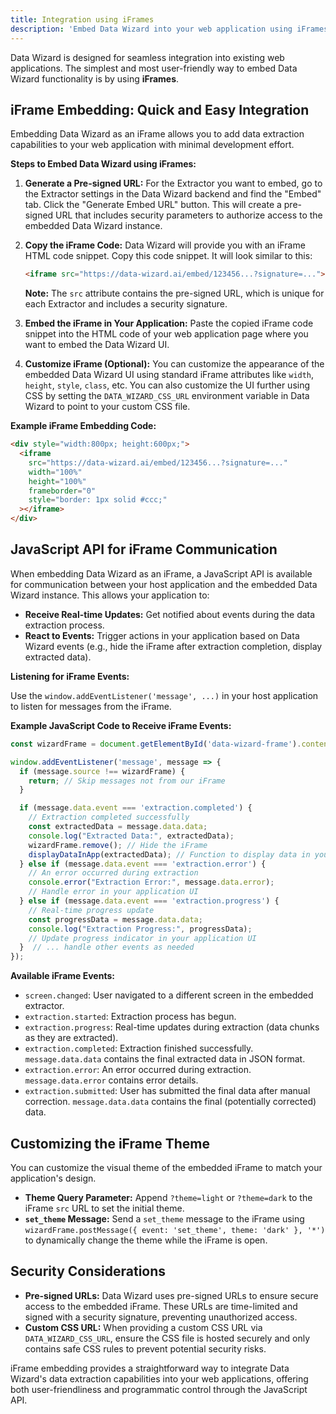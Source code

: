 ```yaml
---
title: Integration using iFrames
description: 'Embed Data Wizard into your web application using iFrames and interact with it programmatically using the JavaScript API.'
---
```


Data Wizard is designed for seamless integration into existing web applications. The simplest and most user-friendly way to embed Data Wizard functionality is by using **iFrames**.

## iFrame Embedding: Quick and Easy Integration

Embedding Data Wizard as an iFrame allows you to add data extraction capabilities to your web application with minimal development effort.

**Steps to Embed Data Wizard using iFrames:**

1.  **Generate a Pre-signed URL:** For the Extractor you want to embed, go to the Extractor settings in the Data Wizard backend and find the "Embed" tab. Click the "Generate Embed URL" button. This will create a pre-signed URL that includes security parameters to authorize access to the embedded Data Wizard instance.

2.  **Copy the iFrame Code:** Data Wizard will provide you with an iFrame HTML code snippet. Copy this code snippet. It will look similar to this:

    ```html
    <iframe src="https://data-wizard.ai/embed/123456...?signature=..."></iframe>
    ```

    **Note:** The `src` attribute contains the pre-signed URL, which is unique for each Extractor and includes a security signature.

3.  **Embed the iFrame in Your Application:**  Paste the copied iFrame code snippet into the HTML code of your web application page where you want to embed the Data Wizard UI.

4.  **Customize iFrame (Optional):** You can customize the appearance of the embedded Data Wizard UI using standard iFrame attributes like `width`, `height`, `style`, `class`, etc. You can also customize the UI further using CSS by setting the `DATA_WIZARD_CSS_URL` environment variable in Data Wizard to point to your custom CSS file.

**Example iFrame Embedding Code:**

```html
<div style="width:800px; height:600px;">
  <iframe
    src="https://data-wizard.ai/embed/123456...?signature=..."
    width="100%"
    height="100%"
    frameborder="0"
    style="border: 1px solid #ccc;"
  ></iframe>
</div>
```

## JavaScript API for iFrame Communication

When embedding Data Wizard as an iFrame, a JavaScript API is available for communication between your host application and the embedded Data Wizard instance. This allows your application to:

*   **Receive Real-time Updates:** Get notified about events during the data extraction process.
*   **React to Events:** Trigger actions in your application based on Data Wizard events (e.g., hide the iFrame after extraction completion, display extracted data).

**Listening for iFrame Events:**

Use the `window.addEventListener('message', ...)` in your host application to listen for messages from the iFrame.

**Example JavaScript Code to Receive iFrame Events:**

```javascript
const wizardFrame = document.getElementById('data-wizard-frame').contentWindow; // Replace 'data-wizard-frame' with your iFrame ID

window.addEventListener('message', message => {
  if (message.source !== wizardFrame) {
    return; // Skip messages not from our iFrame
  }

  if (message.data.event === 'extraction.completed') {
    // Extraction completed successfully
    const extractedData = message.data.data;
    console.log("Extracted Data:", extractedData);
    wizardFrame.remove(); // Hide the iFrame
    displayDataInApp(extractedData); // Function to display data in your application UI
  } else if (message.data.event === 'extraction.error') {
    // An error occurred during extraction
    console.error("Extraction Error:", message.data.error);
    // Handle error in your application UI
  } else if (message.data.event === 'extraction.progress') {
    // Real-time progress update
    const progressData = message.data.data;
    console.log("Extraction Progress:", progressData);
    // Update progress indicator in your application UI
  }  // ... handle other events as needed
});
```

**Available iFrame Events:**

*   `screen.changed`: User navigated to a different screen in the embedded extractor.
*   `extraction.started`: Extraction process has begun.
*   `extraction.progress`: Real-time updates during extraction (data chunks as they are extracted).
*   `extraction.completed`: Extraction finished successfully. `message.data.data` contains the final extracted data in JSON format.
*   `extraction.error`: An error occurred during extraction. `message.data.error` contains error details.
*   `extraction.submitted`: User has submitted the final data after manual correction. `message.data.data` contains the final (potentially corrected) data.

## Customizing the iFrame Theme

You can customize the visual theme of the embedded iFrame to match your application's design.

*   **Theme Query Parameter:** Append `?theme=light` or `?theme=dark` to the iFrame `src` URL to set the initial theme.
*   **`set_theme` Message:**  Send a `set_theme` message to the iFrame using `wizardFrame.postMessage({ event: 'set_theme', theme: 'dark' }, '*')` to dynamically change the theme while the iFrame is open.

## Security Considerations

*   **Pre-signed URLs:**  Data Wizard uses pre-signed URLs to ensure secure access to the embedded iFrame. These URLs are time-limited and signed with a security signature, preventing unauthorized access.
*   **Custom CSS URL:**  When providing a custom CSS URL via `DATA_WIZARD_CSS_URL`, ensure the CSS file is hosted securely and only contains safe CSS rules to prevent potential security risks.

iFrame embedding provides a straightforward way to integrate Data Wizard's data extraction capabilities into your web applications, offering both user-friendliness and programmatic control through the JavaScript API.


<More />